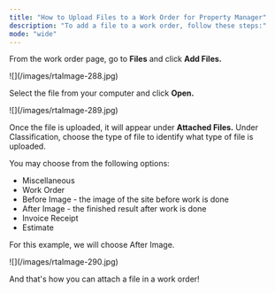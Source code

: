```yaml
---
title: "How to Upload Files to a Work Order for Property Manager"
description: "To add a file to a work order, follow these steps:"
mode: "wide"
---
```


From the work order page, go to **Files** and click **Add Files.**

<Frame>
  ![](/images/rtaImage-288.jpg)
</Frame>

Select the file from your computer and click **Open.**

<Frame>
  ![](/images/rtaImage-289.jpg)
</Frame>

Once the file is uploaded, it will appear under **Attached Files.** Under Classification, choose the type of file to identify what type of file is uploaded.

You may choose from the following options:

- Miscellaneous
- Work Order
- Before Image - the image of the site before work is done
- After Image - the finished result after work is done
- Invoice Receipt
- Estimate

For this example, we will choose After Image.

<Frame>
  ![](/images/rtaImage-290.jpg)
</Frame>

And that's how you can attach a file in a work order\!